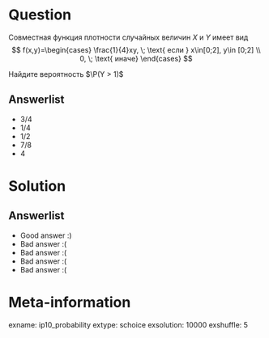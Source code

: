 Question
========

Cовместная функция плотности случайных величин $X$ и $Y$ имеет вид
$$
f(x,y)=\begin{cases}
\frac{1}{4}xy, \; \text{ если } x\in[0;2], y\in [0;2] \\
0, \; \text{ иначе}
\end{cases}
$$

Найдите вероятность $\P(Y > 1)$


Answerlist
----------
*  $3/4$  
*  $1/4$ 
*  $1/2$
*  $7/8$
*  $4$


Solution
========

Answerlist
----------
*  Good answer :)
*  Bad answer :(
*  Bad answer :(
*  Bad answer :(
*  Bad answer :(

Meta-information
================
exname: ip10_probability
extype: schoice
exsolution: 10000
exshuffle: 5
